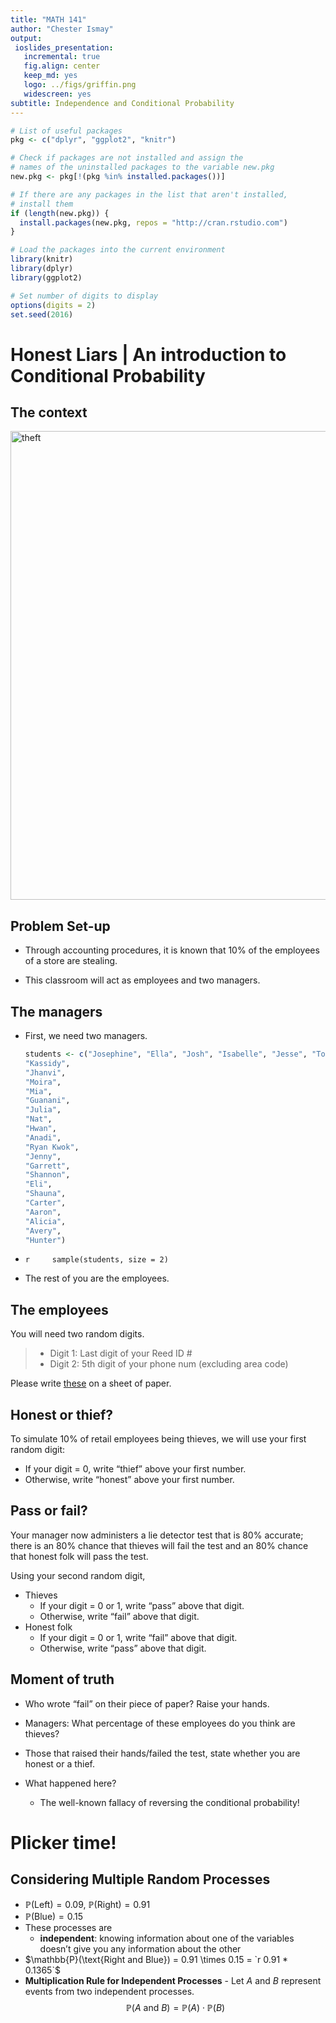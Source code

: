 ```yaml
---
title: "MATH 141"
author: "Chester Ismay"
output:
 ioslides_presentation:
   incremental: true
   fig.align: center
   keep_md: yes
   logo: ../figs/griffin.png
   widescreen: yes
subtitle: Independence and Conditional Probability
---
```


```r
# List of useful packages
pkg <- c("dplyr", "ggplot2", "knitr")

# Check if packages are not installed and assign the
# names of the uninstalled packages to the variable new.pkg
new.pkg <- pkg[!(pkg %in% installed.packages())]

# If there are any packages in the list that aren't installed,
# install them
if (length(new.pkg)) {
  install.packages(new.pkg, repos = "http://cran.rstudio.com")
}

# Load the packages into the current environment
library(knitr)
library(dplyr)
library(ggplot2)

# Set number of digits to display
options(digits = 2)
set.seed(2016)
```



# Honest Liars | An introduction to Conditional Probability

## The context

<img src="../figs/employee-theft.png" alt="theft" width="750">

## Problem Set-up

- Through accounting procedures, it is known that 10% of the employees of a store are stealing.

- This classroom will act as employees and two managers.

## The managers

- First, we need two managers.

    ```r
    students <- c("Josephine", "Ella", "Josh", "Isabelle", "Jesse", "Toria", "Miriam", "Camille", "Mauricio", "Ryan Kitts", "Margalit", "Kathleen", "Katie", "Louise", "Jeannette", "Kiara", "Emily",
  "Kassidy",
  "Jhanvi",
  "Moira",
  "Mia",
  "Guanani",
  "Julia",
  "Nat",
  "Hwan",
  "Anadi",
  "Ryan Kwok",
  "Jenny",
  "Garrett",
  "Shannon",
  "Eli",
  "Shauna",
  "Carter",
  "Aaron",
  "Alicia",
  "Avery",
  "Hunter")
    ```

-
    ```r
    sample(students, size = 2)
    ```

- The rest of you are the employees.

## The employees

You will need two random digits.

>- Digit 1: Last digit of your Reed ID #
>- Digit 2: 5th digit of your phone num (excluding area code)

Please write [these](last_digit.html) on a sheet of paper.

## Honest or thief?

To simulate 10% of retail employees being thieves, we will use your first random digit:

- If your digit = 0, write "thief" above your first number.
- Otherwise, write "honest" above your first number.


## Pass or fail? {.build}

Your manager now administers a lie detector test that is 80% accurate;
there is an 80% chance that thieves will fail the test and an 80% chance that 
honest folk will pass the test. 

Using your second random digit,

- Thieves
    - If your digit = 0 or 1, write "pass" above that digit.
    - Otherwise, write "fail" above that digit.
- Honest folk
    - If your digit = 0 or 1, write "fail" above that digit.
    - Otherwise, write "pass" above that digit.
    
    
## Moment of truth

- Who wrote "fail" on their piece of paper?  Raise your hands.

- Managers:  What percentage of these employees do you think are thieves?

- Those that raised their hands/failed the test, state whether you are honest or a thief.

- What happened here?
    - The well-known fallacy of reversing the conditional probability!

# Plicker time!
    
## Considering Multiple Random Processes

- $\mathbb{P}(\text{Left}) = 0.09$, $\mathbb{P}(\text{Right}) = 0.91$
- $\mathbb{P}(\text{Blue}) = 0.15$
- These processes are
    - **independent**: knowing information about one of the variables doesn't give you
    any information about the other
- $\mathbb{P}(\text{Right and Blue}) = 0.91 \times 0.15 = `r 0.91 * 0.1365`$
- **Multiplication Rule for Independent Processes** - Let $A$ and $B$ represent events from two independent processes.
$$\mathbb{P}(A \text{ and } B) = \mathbb{P}(A) \cdot \mathbb{P}(B)$$